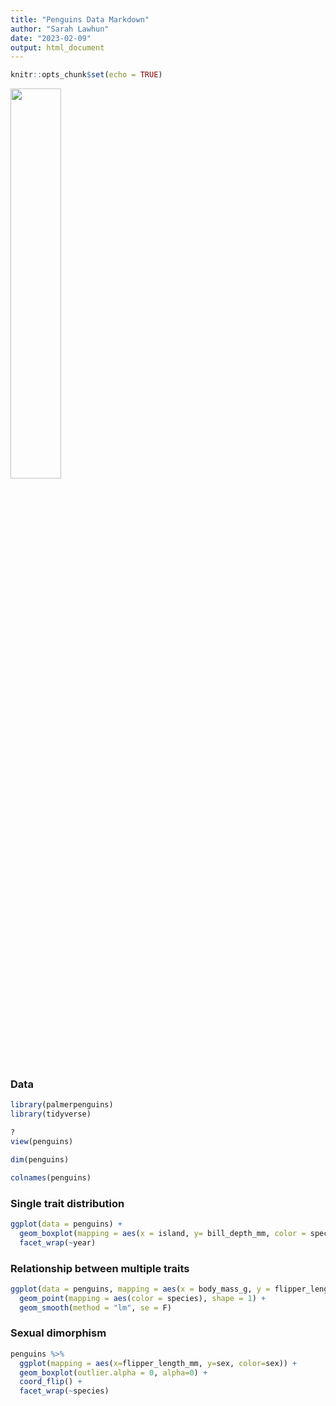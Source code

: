 ```yaml
---
title: "Penguins Data Markdown"
author: "Sarah Lawhun"
date: "2023-02-09"
output: html_document
---
```


```r
knitr::opts_chunk$set(echo = TRUE)
```
![](https://news.stonybrook.edu/wp-content/uploads/2022/01/gentoo-penguins.jpg){width=40%}

### Data

```r
library(palmerpenguins)
library(tidyverse)
```


```r
?
view(penguins)
```
```r
dim(penguins)
```
```r
colnames(penguins)
```

### Single trait distribution

```r
ggplot(data = penguins) + 
  geom_boxplot(mapping = aes(x = island, y= bill_depth_mm, color = species)) +
  facet_wrap(~year)
```

### Relationship between multiple traits


```r
ggplot(data = penguins, mapping = aes(x = body_mass_g, y = flipper_length_mm)) + 
  geom_point(mapping = aes(color = species), shape = 1) +
  geom_smooth(method = "lm", se = F)
```

### Sexual dimorphism

```r
penguins %>%
  ggplot(mapping = aes(x=flipper_length_mm, y=sex, color=sex)) +
  geom_boxplot(outlier.alpha = 0, alpha=0) +
  coord_flip() +
  facet_wrap(~species)
```
